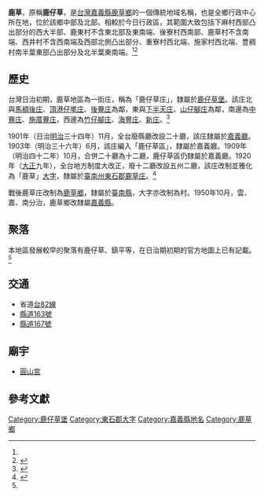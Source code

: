 {{noteTA　
|1 = zh-cn:庄; zh-hk:庄; zh-tw:庄;
}}
'''鹿草'''，原稱'''鹿仔草'''，是[[台灣|台灣]][[嘉義縣|嘉義縣]][[鹿草鄉|鹿草鄉]]的一個傳統地域名稱，也是全鄉行政中心所在地，位於該鄉中部及北部。相較於今日行政區，其範圍大致包括下麻村西部凸出部分的西大半部、鹿東村不含東北部及東南端、後寮村西南部、鹿草村不含南端、西井村不含西南端及西部北側凸出部分、重寮村西北端、施家村西北端、豊稠村南半葉東部凸出部分及北半葉東南端。<ref name="臺灣堡圖"/><ref name="鹿草鄉地圖">{{cite book |title=嘉義縣鹿草鄉行政區域圖 |date=2005年9月 |publisher=內政部}}</ref>

==歷史==
台灣日治初期，鹿草地區為一街庄，稱為「鹿仔草庄」，隸屬於[[鹿仔草堡|鹿仔草堡]]。該庄北與[[馬稠後庄|馬稠後庄]]、[[頂港仔墘庄|頂港仔墘庄]]、[[後寮_(嘉義縣)|後藔庄]]為鄰，東與[[下半天庄|下半天庄]]、[[山子腳_(嘉義縣)|山仔腳庄]]為鄰，南邊為[[中寮_(嘉義縣)|中藔庄]]、[[施厝寮_(嘉義縣)|施厝藔庄]]，西邊為[[竹子腳_(嘉義縣鹿草鄉)|竹仔腳庄]]、[[海豐_(嘉義縣)|海豐庄]]、[[新庄_(嘉義縣朴子市)|新庄]]。<ref name="臺灣堡圖">{{cite book |title=臺灣堡圖 |date=1904年 |publisher=臺灣總督府}}</ref>

1901年（日治[[明治|明治]]三十四年）11月，全台廢縣廳改設二十廳，該庄隸屬於[[嘉義廳|嘉義廳]]。1903年（明治三十六年）6月，該庄編入「鹿仔草區」，隸屬於嘉義廳。1909年（明治四十二年）10月，合併二十廳為十二廳，鹿仔草區仍隸屬於嘉義廳。1920年（[[大正|大正]]九年），全台地方制度大改正，廢十二廳改設五州二廳，該庄改制並雅化為「鹿草」[[大字|大字]]，隸屬於[[臺南州|臺南州]][[東石郡|東石郡]][[鹿草庄|鹿草庄]]。<ref>{{cite book |editor=台灣總督府、台灣日日新報社合編 |title=新舊對照管轄便覽 |date=1921年 |publisher=成文出版社}}</ref>

戰後鹿草庄改制為[[鹿草鄉|鹿草鄉]]，隸屬於[[臺南縣|臺南縣]]，大字亦改制為村。1950年10月，雲、嘉、南分治，鹿草鄉改隸屬[[嘉義縣|嘉義縣]]。

==聚落==
本地區發展較早的聚落有鹿仔草、鎮平等，在日治期初期的官方地圖上已有記載。<ref name="臺灣堡圖"/>

==交通==
* 省道[[台82線|台82線]]
* [[縣道163號|縣道163號]]
* [[縣道167號|縣道167號]]

==廟宇==
*[[圓山宮|圓山宮]]

==參考文獻==
{{reflist}}

{{東石郡}}

[[Category:鹿仔草堡|Category:鹿仔草堡]]
[[Category:東石郡大字|Category:東石郡大字]]
[[Category:嘉義縣地名|Category:嘉義縣地名]]
[[Category:鹿草鄉|Category:鹿草鄉]]